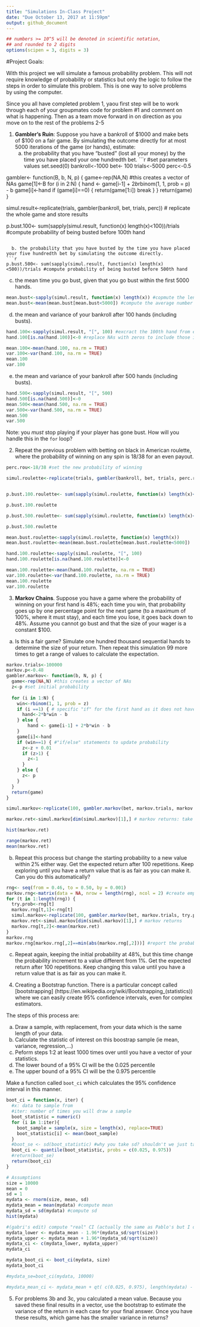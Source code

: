 ```yaml
---
title: "Simulations In-Class Project"
date: "Due October 13, 2017 at 11:59pm"
output: github_document
---
```


<style type="text/css">
.table {

    width: 80%;
    margin-left:10%; 
    margin-right:10%;
}
</style>
```r
## numbers >= 10^5 will be denoted in scientific notation,
## and rounded to 2 digits
options(scipen = 3, digits = 3)
```

#Project Goals:

With this project we will simulate a famous probability problem. This will not require knowledge of probability or statistics but only the logic to follow the steps in order to simulate this problem. This is one way to solve problems by using the computer. 

Since you all have completed problem 1, yaou first step will be to work through each of your groupmates code for problem #1 and comment on what is happening. Then as a team move forward in on direction as you move on to the rest of the problems 2-5

 1. **Gambler's Ruin**: Suppose you have a bankroll of $1000 and make bets of $100 on a fair game. By simulating the outcome directly for at most 5000 iterations of the game (or hands), estimate:
    a. the probability that you have "busted" (lost all your money) by the time you have placed your one hundredth bet. 
```r
#set parameters values
set.seed(0)
bankroll<-1000
bet<- 100
trials<-5000
perc<-0.5

gambler<- function(B, b, N, p) {
  game<-rep(NA,N) #this creates a vector of NAs
  game[1]<-B
  for (i in 2:N) {
  	hand <- game[i-1] + 2*b*rbinom(1, 1, prob = p) - b
  	game[i]<-hand
  	if (game[i]==0) {
  		return(game[1:i])
  		break
  	}
  }
  return(game)
}

simul.result<-replicate(trials, gambler(bankroll, bet, trials, perc)) # replicate the whole game and store results 

p.bust.100<- sum(sapply(simul.result, function(x) length(x)<100))/trials #compute probability of being busted before 100th hand
```
    
  b. the probability that you have busted by the time you have placed your five hundredth bet by simulating the outcome directly. 
```r
p.bust.500<- sum(sapply(simul.result, function(x) length(x)<500))/trials #compute probability of being busted before 500th hand
```
  
  c. the mean time you go bust, given that you go bust within the first 5000 hands.
```r
mean.bust<-sapply(simul.result, function(x) length(x)) #copmute the length of each game
mean.bust<-mean(mean.bust[mean.bust<5000]) #compute the average number of hands before going busted, conditional of not having reached the upper limit of 5000
```
  
  d. the mean and variance of your bankroll after 100 hands (including busts).
  
```r
hand.100<-sapply(simul.result, "[", 100) #excract the 100th hand from each game
hand.100[is.na(hand.100)]<-0 #replace NAs with zeros to include those in the following computations

mean.100<-mean(hand.100, na.rm = TRUE)
var.100<-var(hand.100, na.rm = TRUE)
mean.100
var.100
```
  
  e. the mean and variance of your bankroll after 500 hands (including busts).
```r
hand.500<-sapply(simul.result, "[", 500)
hand.500[is.na(hand.500)]<-0
mean.500<-mean(hand.500, na.rm = TRUE)
var.500<-var(hand.500, na.rm = TRUE)
mean.500
var.500
```
  
Note: you *must* stop playing if your player has gone bust. How will you handle this in the `for` loop?

2. Repeat the previous problem with betting on black in American roulette, where the probability of winning on any spin is 18/38 for an even payout.
```r
perc.rou<-18/38 #set the new probability of winning

simul.roulette<-replicate(trials, gambler(bankroll, bet, trials, perc.rou))


p.bust.100.roulette<- sum(sapply(simul.roulette, function(x) length(x)<100))/trials

p.bust.100.roulette

p.bust.500.roulette<- sum(sapply(simul.roulette, function(x) length(x)<500))/trials

p.bust.500.roulette

mean.bust.roulette<-sapply(simul.roulette, function(x) length(x))
mean.bust.roulette<-mean(mean.bust.roulette[mean.bust.roulette<5000])

hand.100.roulette<-sapply(simul.roulette, "[", 100)
hand.100.roulette[is.na(hand.100.roulette)]<-0

mean.100.roulette<-mean(hand.100.roulette, na.rm = TRUE)
var.100.roulette<-var(hand.100.roulette, na.rm = TRUE)
mean.100.roulette
var.100.roulette
```

3. **Markov Chains**. Suppose you have a game where the probability of winning on your first hand is 48%; each time you win, that probability goes up by one percentage point for the next game (to a maximum of 100%, where it must stay), and each time you lose, it goes back down to 48%. Assume you cannot go bust and that the size of your wager is a constant $100.

  a. Is this a fair game? Simulate one hundred thousand sequential hands to determine the size of your return. Then repeat this simulation 99 more times to get a range of values to calculate the expectation.

```r
markov.trials<-100000
markov.p<-0.48
gambler.markov<- function(b, N, p) {
  game<-rep(NA,N) #this creates a vector of NAs
  z<-p #set initial probability
  
  for (i in 1:N) {
    win<-rbinom(1, 1, prob = z)
    if (i ==1) { # specific "if" for the first hand as it does not have an antecendent
      hand<-2*b*win - b
    } else {
    	hand <- game[i-1] + 2*b*win - b
    }
  	game[i]<-hand
  	if (win==1) { #"if/else" statements to update probability
  	  z<-z + 0.01
  	  if (z>1) {
  	    z<-1
  	  }
  	} else {
  	  z<- p
  	}
  }
  return(game)
}

simul.markov<-replicate(100, gambler.markov(bet, markov.trials, markov.p)) #replicate the game 100 times

markov.ret<-simul.markov[dim(simul.markov)[1],] # markov returns: take the last row of markov simulations containing the final amount of money earned/lost

hist(markov.ret)

range(markov.ret)
mean(markov.ret)

```
  
  b. Repeat this process but change the starting probability to a new value within 2% either way. Get the expected return after 100 repetitions. Keep exploring until you have a return value that is as fair as you can make it. Can you do this automatically?
```r
rng<- seq(from = 0.46, to = 0.50, by = 0.001)
markov.rng<-matrix(data = NA, nrow = length(rng), ncol = 2) #create empty matrix to store expected returns
for (t in 1:length(rng)) {
  try.prob<-rng[t]
  markov.rng[t,1]<-rng[t]
  simul.markov<-replicate(100, gambler.markov(bet, markov.trials, try.prob))
  markov.ret<-simul.markov[dim(simul.markov)[1],] # markov returns
  markov.rng[t,2]<-mean(markov.ret)
}
markov.rng
markov.rng[markov.rng[,2]==min(abs(markov.rng[,2]))] #report the probability that gets closer to a fair return
```
  
  c. Repeat again, keeping the initial probability at 48%, but this time change the probability increment to a value different from 1%. Get the expected return after 100 repetitions. Keep changing this value until you have a return value that is as fair as you can make it. 

4. Creating a Bootstrap function. There is a particular concept called [bootstrapping]
(https://en.wikipedia.org/wiki/Bootstrapping_(statistics)) where we can easily create 95% confidence intervals, even for complex estimators.

The steps of this process are:

  a. Draw a sample, with replacement, from your data which is the same length of your data.
  b. Calculate the statistic of interest on this boostrap sample (ie mean, variance, regression,...)
  c. Peform steps 1:2 at least 1000 times over until you have a vector of your statistics. 
  d. The lower bound of a 95% CI will be the 0.025 percentile
  e. The upper bound of a 95% CI will be the 0.975 percentile

Make a function called `boot_ci` which calculates the 95% confidence interval in this manner. 

```r

boot_ci = function(x, iter) {
  #x: data to sample from
  #iter: number of times you will draw a sample
  boot_statistic = numeric()
  for (i in 1:iter){
    boot_sample = sample(x, size = length(x), replace=TRUE)
    boot_statistic[i] <- mean(boot_sample)
  }
  #boot_se <- sd(boot_statistic) #why you take sd? shouldn't we just take the 0.025 and the 0.975 percentiles? 
  boot_ci <- quantile(boot_statistic, probs = c(0.025, 0.975))
  #return(boot_se)
  return(boot_ci)
}

# Assumptions
size = 10000
mean = 0
sd = 1
mydata <- rnorm(size, mean, sd)
mydata_mean = mean(mydata) #compute mean
mydata_sd = sd(mydata) #compute sd
hist(mydata)

#(gabri's edit) compute "real" CI (actually the same as Pablo's but I don't understand the steps he takes.)
mydata_lower <- mydata_mean - 1.96*(mydata_sd/sqrt(size))
mydata_upper <- mydata_mean + 1.96*(mydata_sd/sqrt(size))
mydata_ci <- c(mydata_lower, mydata_upper)
mydata_ci

mydata_boot_ci <- boot_ci(mydata, size)
mydata_boot_ci

#mydata_se=boot_ci(mydata, 10000) 

#mydata_mean_ci <- mydata_mean + qt( c(0.025, 0.975), length(mydata) - 1) * mydata_se # why using the function here? shouldn't we get the CI from the bootstrap and compare it with the real one?
```

5. For problems 3b and 3c, you calculated a mean value. Because you saved these final results in a vector, use the bootstrap to estimate the variance of the return in each case for your final answer. Once you have these results, which game has the smaller variance in returns?